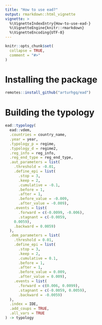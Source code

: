 ```yaml
---
title: "How to use ead?"
output: rmarkdown::html_vignette
vignette: >
  %\VignetteIndexEntry{How-to-use-ead-}
  %\VignetteEngine{knitr::rmarkdown}
  %\VignetteEncoding{UTF-8}
---
```


```r
knitr::opts_chunk$set(
  collapse = TRUE,
  comment = "#>"
)
```

# Installing the package
```r
remotes::install_github("arturhgq/ead")
```

# Building the typology
```r

ead::typology(
  ead::vdem, 
  .countries = country_name,
  .year = year,
  .typology_p = regime,
  .typology_d = regime2,
  .reg_info = reg_info,
  .reg_end_type = reg_end_type,
  .aut_parameters = list(
    .threshold = -0.01,
    .define_epi = list(
      .stop = 3, 
      .keep = 2,
      .cumulative = -0.1, 
      .before = 1,
      .after = 1, 
      .before_value = -0.009,
      .after_value = -0.009),
    .events = list(
      .forward = c(-0.0099, -0.006), 
      .stagnant = c(-0.0059,
    0.0059), 
    .backward = 0.0059)
  ),
  .dem_parameters = list(
    .threshold = 0.01,
    .define_epi = list(
      .stop = 3,
      .keep = 2,
      .cumulative = 0.1,
      .before = 1,
      .after = 1, 
      .before_value = 0.009,
      .after_value = 0.009),
    .events = list(
      .forward = c(0.006, 0.0099), 
      .stagnant = c(-0.0059, 0.0059),
      .backward = -0.0059)
  ),
  .index = IDE, 
  .add_coups = TRUE, 
  .all_vars = TRUE
) -> typology
```
